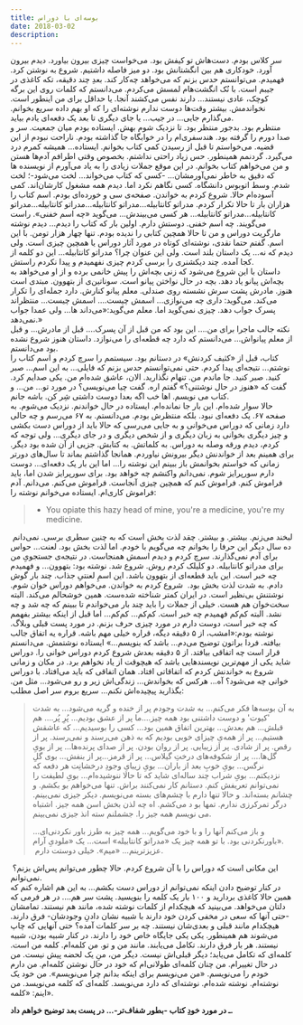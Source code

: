 ```yaml
---
title: بوسه‌ای با دوراس
date: 2018-03-02
description: 
---
```


سر کلاس بودم. دست‌هاش تو کیفش بود. می‌خواست چیزی بیرون بیاورد. دیدم بیرون آورد. خودکاری هم بین انگشتانش بود. دو میز فاصله داشتیم. شروع به نوشتن کرد. فهمیدم. می‌توانستم حدس بزنم که می‌خواهد چه‌کار کند. بعدِ چند دقیقه، تکه کاغذی در جیبم است. با نُک انگشت‌هام لمسش می‌کردم. می‌دانستم که کلمات روی این برگه کوچک، عادی نیستند... دارند نفس می‌کشند آنجا. یا حداقل برای من اینطور است. نخواندمش. بیشتر وقت‌ها دوست ندارم نوشته‌ای را که او بهم داده سریع بخوانم. می‌گذارم جایی... در جیب... یا جای دیگری تا بعد یک دفعه‌ای یادم بیاید.\
منتظرم بود. بدجور منتظر بود. تا نزدیک شوم بهش. ایستاده بودم میان جمعیت. سر و صدا دورم را گرفته بود. هندسفری‌ام را در خوابگاه جا گذاشته بودم. ناراحت نبودم از این قضیه. می‌خواستم تا قبل از رسیدن کمی کتاب بخوانم. ایستاده... همیشه کمرم درد می‌گیرد. گردنمم همینطور. حس زیاد راحتی نداشتم. بخصوص وقتی اطرافم آدم‌ها هستن و من می‌خواهم کتاب بخوانم. در این موقع جملات زیادی را به یاد می‌آورم از نویسنده ها که دقیق به خاطر نمی‌آورمشان... -کسی که کتاب می‌خواند... لخت می‌شود-؛ لخت شدم. وسط اتوبوس دانشگاه. کسی نگاهم نکرد اما. دیدم همه مشغول کارشان‌اند. کمی آسوده‌ام حالا. شروع کردم به خواندن. صفحه‌ی سی و خورده‌ای بودم. اسم کتاب را هزاران بار تا حالا تکرار کردم. مدراتو کانتابیله...مدراتو کانتابیله...مدراتو کانتابیله...مدراتو کانتابیله...مدراتو کانتابیله... هر کسی می‌بیندش... می‌گوید «چه اسم خفنی». راست می‌گویند. چه اسم خفنی. دوستش دارم. اولین بار که کتاب را دیدم... دیدم نوشته مارگریت دوراس و من تا حالا همچین کتابی را ندیده بودم. تنها چهار هزار تومن. با این اسم. گفتم حتما نقدی، نوشته‌ای کوتاه در مورد آثار دوراس یا همچین چیزی است. ولی دیدم که نه... یک داستان بلند است. ولی این عنوان چرا؟ مدراتو کانتابیله... این دو کلمه از کجا آمده. چند دیکشنری را برسی کردم چیزی نفهمیدم و پیدا نکردم راستش.\
داستان با این شروع می‌شود که زنی بچه‌اش را پیش خانمی برده و از او می‌خواهد به بچه‌اش پیانو یاد دهد. بچه در حال نواختن پیانو است. سوناتین‌ی از بتهوون. مبتدی است هنوز. مادرش پشت سرش نشسته روی صندلی. معلم پیانو کنارش. دارد جمله‌ای را تکرار می‌کند. می‌گوید: داری چه می‌نوازی... اسمش چیست.... اسمش چیست... منتظر‌اند پسرک جواب دهد. چیزی نمی‌گوید اما. معلم می‌گوید:«می‌داند ها... ولی عمدا جواب نمی‌دهد.»\
نکته جالب ماجرا برای من.... این بود که من قبل از آن پسرک.... قبل از مادرش... و قبل از معلم پیانو‌اش... می‌دانستم که دارد چه قطعه‌ای را می‌نوازد. داستان هنوز شروع نشده بود می‌دانستم.\
کتاب، قبل از «کثیف کردنش» در دستانم بود. سیستمم را سرچ کردم و اسم کتاب را نوشتم... نتیجه‌ای پیدا کردم. حتی نمی‌توانستم حدس بزنم که فایلی... به این اسم... صبر کنید. صبر کنید. جا ماندم من. تنهام نگذارید. الان، عاشق شده‌ام من. یکی صدایم کرد. گفت که «هنوز در حال نوشتنی؟» گفتم اره. گفت چیا می‌نویسی؟ در مورد تو... من... و کتاب می نویسم. اها خب اگه بعدا دوست داشتی شِر کن. باشه جانم.\
حالا سوار شده‌ام. این بار جا نمانده‌ام. ایستاده در حال خواندنم. نزدیک می‌شوم. به صفحه ۶۷. یک دفعه‌ای نبود. بلکه منتظرش بودم. می‌دانستم. به ۶۷ می‌رسم و چه حالی دارد زمانی که دوراس می‌خوانی و به جایی می‌رسی که حالا باید از دوراس دست بکشی و چیز دیگری بخوانی به زبان دیگری و از شخص دیگری و در جای دیگری... ولی توجه که کردم، دیدم ورقه وصله به دوراس. به کلماتش. به کتابش. جزیی از آن شده بود دیگر. برای همینم بعد از خواندنش دیگر بیرونش نیاوردم. همانجا گذاشتم بماند تا سال‌های دورتر زمانی که خواستم بخوانمش باز ببینم این نوشته را... اما این بار یک دفعه‌ای... دوست دارم سورپرایز شوم. نمی‌دانم واکنشم چه‌ خواهد بود. برای سورپرایز شدن اما، باید فراموش کنم. فراموش کنم که همچین چیزی آنجاست. فراموش می‌کنم. می‌دانم. آدم فراموش کاری‌ام. ایستاده می‌خوانم نوشته را:

> -   You opiate this hazy head of mine, you're a medicine, you're my medicine.

 لبخند می‌زنم. بیشتر. و بیشتر. چقد لذت بخش است که به چنین سطری برسی. نمی‌دانم ده سال دیگر این حرفا را بخوانم چه می‌گویم با خودم. اما لذت بخش بود. لعنت... حواس برای آدم نمی‌گذارند. سرچ کردم و دیدم اسمش همنجاست. در نتیجه‌ی جستجویِ من برای مدراتو کانتابیله. دو کلیلک کردم روش. شروع شد. نوشته بود: بتهوون... و فهمیدم چه خبر است. این باید قطعه‌ای از بتهوون باشد. این اسمِ لعنتیِ جذاب. چند بار گوش دادم. به شدت لذت بخش بود.  شروع کردم به خواندن. می‌خواهم دوراس خوان شوم. نوشتنش بی‌نظیر است. در ایران کمتر شناخته شده‌ست. همین خوشحالم می‌کند. البته سخت‌خوان هم هست. خیلی از جملات را باید چند بار می‌خواندم تا ببینم که چه شد و چه نشد. البته کم‌کم فهمیدم چه خبر است. کم‌کم... کم‌کم... اما قبل از اینکه بیشتر بفهمم که چه خبر است، دوست دارم در مورد چیزی حرف بزنم. در مورد پست قبلی وبلاگ. نوشته بودم:‌«امشب، از ۵ دقیقه دیگه، قراره خیلی مهم باشه. قراره یه اتفاق جالب بیافته. فردا براتون توضیح می‌دم... باشد که بنویسم...» ایستاده نوشتمش. می‌دانستم قرار است چه اتفاقی بیافتد. از ۵ دقیقه بعدش شروع کردم دوراس خوانی را. دوراس شاید یکی از مهم‌ترین نویسندهایی باشد که هیچوقت از یاد نخواهم برد. در مکان و زمانی شروع به خواندنش کردم که اتفاقاتی افتاد. همان اتفاقی که باید می‌افتاد. با دوراس خوانی چه می‌شود؟ آه... هرکس که بخواندش... زندگی‌اش زیر و رو می‌شود... مثل من. بگذارید پیچیده‌اش نکنم... سریع بروم سر اصل مطلب:

> به آن بوسه‌ها فکر می‌کنم... به شدت وجودم پر از خنده و گریه می‌شود... به شدت 'کیوت' و دوست داشتنی بود همه چیز....ما پر از عشق بودیم... پُرِ پُر.... هم قبلش... هم بعدش... بهترین اتفاق همین بود... کسی را بوسیدیم... که عاشقش هستیم... پر از همه‌یِ چیزای خوبی بودیم که به ذهن می‌رسند و نمی‌رسند. پر از رقص. پر از شادی. پر از زیبایی. پر از روان بودن. پر از صدای پرنده‌ها... پر از بویِ گل‌ها.... پر از شکوفه‌های درختِ گیلاس... پر از قرمز...پر از بنفش... بوی گلِ نرگس... بویِ خوبِ بعد از باران... بویِ زیبایِ وجودِ درخشانِت هر دفعه که نزدیکتم... بویِ شراب چند ساله‌ای شاید که تا حالا ننوشیده‌ام... بویِ لطیفت را نمی‌توانم تعریفش کنم. دستانم کار نمی‌کنند براش. تنها می‌خواهم بو بکشم. و چشانم بسته‌اند. و حالا تنها دارم با چشم‌های بسته می‌نویسم. دیکر جیزی نمی‌بینم. درگر تمرکرزی ندارم. تمها بو د می‌کشم. اه چه لذن بخش اسن همه جیز. اشتباه می نویسم همه جیز را. جشملنم سته انذ جیزی نمی‌بینم.
>
> و باز می‌کنم آنها را و با خود می‌گویم... همه چیز به طرز باور نکردنی‌‌‌ای... باورنکردنی بود. با تو همه چیز یک «مدراتو کانتابیله» است... یک «ملودیِ آرام».\
>  عزیزترینم... «میم». خیلی دوستت دارم.

 این مکانی است که دوراس را با آن شروع کردم. حالا چطور می‌توانم پس‌اش بزنم؟ نمی‌توانم.\
در کنار توضیح دادن اینکه نمی‌توانم از دوراس دست بکشم... به این هم اشاره کنم که همین حالا کاغذی بردارید و ۱۰۰ بار یک کلمه را بنویسید. پشت سر هم.... در هر فرمی که دلتان می‌خواهد. می‌بینید که هیچکدام از کلمات نوشته شده، مانند هم نیستند. تمامشان -حتی آنها که سعی در مخفی کردن خود دارند با شبیه نشان دادنِ وجودشان- فرق دارند. هیچکدام مانند قبلی و بعدی‌شان نیستند. چه بر سر کلمات آمده؟ حتی آنهایی که چاپ می‌شوند هم همینطور. یکی یکی جایگاه خاص خود را دارند. در کنار شبیه بودن، شبیه نیستند. هر بار فرق دارند. تکامل می‌یابند. مانند من و تو. من کلمه‌ام. کلمه من است. کلمه‌ای که تکامل می‌یابد؛ دیگر قبلی‌اش نیست. دیگر من، منِ یک لحضه پیش نیست. من در حال تغییرام. من چنان کلمه‌ای طولانی‌ام که خود در حال نوشتن کلمه‌ام. من دارم خودم را می‌نویسم. «من می‌نویسم برای اینکه بدانم چرا می‌نویسم». من خود یک نوشته‌ام. نوشته شده‌ام. نوشته‌ای که دارد می‌نویسد. کلمه‌ای که کلمه می‌نویسد. من اینم: «کلمه».

**ـ در مورد خودِ کتاب -بطور شفاف‌تر-... در پست بعد توضیح خواهم داد.**
